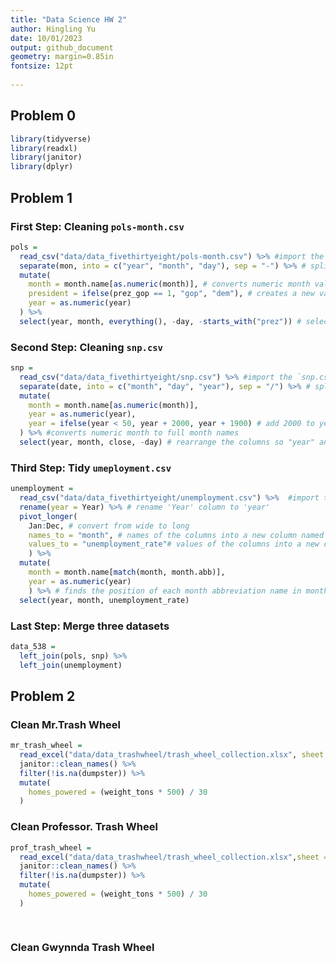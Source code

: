 ```yaml
---
title: "Data Science HW 2"
author: Hingling Yu
date: 10/01/2023
output: github_document
geometry: margin=0.85in
fontsize: 12pt
  
---
```


## Problem 0

```r
library(tidyverse)
library(readxl)
library(janitor)
library(dplyr)
```

## Problem 1

### First Step: Cleaning `pols-month.csv`

```r
pols = 
  read_csv("data/data_fivethirtyeight/pols-month.csv") %>% #import the `pols-month.csv` file
  separate(mon, into = c("year", "month", "day"), sep = "-") %>% # split the mon column into three columns: year, month, day using "="
  mutate(
    month = month.name[as.numeric(month)], # converts numeric month values to full month names
    president = ifelse(prez_gop == 1, "gop", "dem"), # creates a new variable president, assign 'gop' if prez_gop = 1, otherwise assign 'dem'
    year = as.numeric(year)
  ) %>% 
  select(year, month, everything(), -day, -starts_with("prez")) # select all variables except 'day' and everything starts with 'prez'
```



### Second Step: Cleaning `snp.csv`
```r
snp = 
  read_csv("data/data_fivethirtyeight/snp.csv") %>% #import the `snp.csv` file
  separate(date, into = c("month", "day", "year"), sep = "/") %>% # split the data column into three columns: month, day, year using "/"
  mutate(
    month = month.name[as.numeric(month)], 
    year = as.numeric(year),
    year = ifelse(year < 50, year + 2000, year + 1900) # add 2000 to years value less than 50, 1900 to years value greater or equal to 50
  ) %>% #converts numeric month to full month names
  select(year, month, close, -day) # rearrange the columns so "year" and "month" at first, then "close". Remove "day"


```


### Third Step: Tidy `umeployment.csv`
```r
unemployment = 
  read_csv("data/data_fivethirtyeight/unemployment.csv") %>%  #import the `unemployment.csv`
  rename(year = Year) %>% # rename 'Year' column to 'year'
  pivot_longer(
    Jan:Dec, # convert from wide to long
    names_to = "month", # names of the columns into a new column named 'month'
    values_to = "unemployment_rate"# values of the columns into a new column named 'unemployment_rate'
    ) %>% 
  mutate(
    month = month.name[match(month, month.abb)],
    year = as.numeric(year)
    ) %>% # finds the position of each month abbreviation name in month.abb vector then concert these month abbreviation names to full month names
  select(year, month, unemployment_rate) 

```


### Last Step: Merge three datasets


```r
data_538 =
  left_join(pols, snp) %>% 
  left_join(unemployment)
```



## Problem 2

### Clean Mr.Trash Wheel
```r

mr_trash_wheel =
  read_excel("data/data_trashwheel/trash_wheel_collection.xlsx", sheet = 1, range = "A2:N586") %>% 
  janitor::clean_names() %>% 
  filter(!is.na(dumpster)) %>% 
  mutate(
    homes_powered = (weight_tons * 500) / 30
  )

```

### Clean Professor. Trash Wheel

```r
prof_trash_wheel =
  read_excel("data/data_trashwheel/trash_wheel_collection.xlsx",sheet = 2, range = "A2:M108") %>% 
  janitor::clean_names() %>% 
  filter(!is.na(dumpster)) %>% 
  mutate(
    homes_powered = (weight_tons * 500) / 30
  )
  
  
```

### Clean Gwynnda Trash Wheel




